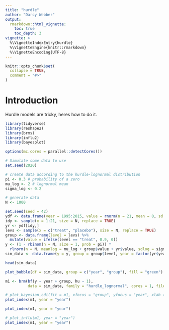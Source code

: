 ```yaml
---
title: "hurdle"
author: "Darcy Webber"
output: 
  rmarkdown::html_vignette:
    toc: true
    toc_depth: 3
vignette: >
  %\VignetteIndexEntry{hurdle}
  %\VignetteEngine{knitr::rmarkdown}
  %\VignetteEncoding{UTF-8}
---
```


```r
knitr::opts_chunk$set(
  collapse = TRUE,
  comment = "#>"
)
```

# Introduction

Hurdle models are tricky, heres how to do it.

```r
library(tidyverse)
library(reshape2)
library(brms)
library(influ2)
library(bayesplot)

options(mc.cores = parallel::detectCores())

# Simulate some data to use
set.seed(2020)

# create data according to the hurdle-lognormal distribution
pi <- 0.3 # probability of a zero
mu_log <- 2 # lognormal mean
sigma_log <- 0.2

# generate data
N <- 1000

set.seed(seed = 42)
ydf <- data.frame(year = 1995:2015, value = rnorm(n = 21, mean = 0, sd = 1))
idy <- sample(x = 1:21, size = N, replace = TRUE)
yr <- ydf[idy,]
levs <- sample(x = c("treat", "placebo"), size = N, replace = TRUE)
group <- data.frame(level = levs) %>% 
  mutate(value = ifelse(level == "treat", 0.9, 0))
y <- (1 - rbinom(n = N, size = 1, prob = pi)) * 
  rlnorm(n = N, meanlog = mu_log + group$value + yr$value, sdlog = sigma_log)
sim_data <- data.frame(y = y, group = group$level, year = factor(yr$year))

head(sim_data)
```

```r
plot_bubble(df = sim_data, group = c("year", "group"), fill = "green")
```

```r
m1 <- brm(bf(y ~ year + group, hu ~ 1), 
          data = sim_data, family = "hurdle_lognormal", cores = 1, file = "m1")
```

```r
# plot_bayesian_cdi(fit = m1, xfocus = "group", yfocus = "year", xlab = "Group")
plot_index(m1, year = "year")
```

```r
plot_index(m1, year = "year")
```

```r
# plot_influ(m1, year = "year")
plot_index(m1, year = "year")
```
